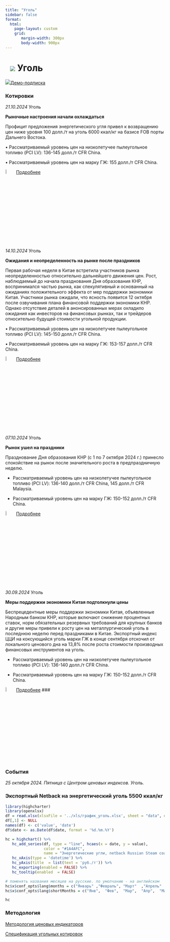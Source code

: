 ```yaml
---
title: "Уголь"
sidebar: false
format: 
  html:
    page-layout: custom
    grid:
       margin-width: 300px
       body-width: 900px
---
```


# ![](../images/icon-coal.svg) Уголь {.my-custom-class style="margin-left:3%;"}

![](../images/icon-subscription.svg)[Демо-подписка](../demo-subscription.qmd)

::: {.grid style="margin-left:0%"}
::: {.g-col-12 .g-col-sm-12 .g-col-xs-12 .g-col-xl-6 .g-col-md-6 .g-col-lg-6}
### Котировки

*21.10.2024* Уголь

**Рыночные настроения начали охлаждаться**

Профицит предложения энергетического угля привел к возвращению цен ниже уровня 100 долл./т на уголь 6000 ккал/кг на базисе FOB порты Дальнего Востока.

•       Рассматриваемый уровень цен на низколетучее пылеугольное топливо (PCI LV): 136-145 долл./т СFR China.

•       Рассматриваемый уровень цен на марку ГЖ: 155 долл./т СFR China.

![](../images/icon-locker.svg){width="6%"} [Подробнее](../demo-subscription.qmd)

*14.10.2024* Уголь

**Ожидания и неопределенность на рынке после праздников**

Первая рабочая неделя в Китае встретила участников рынка неопределенностью относительно дальнейшего движения цен. Рост, наблюдаемый до начала празднования Дня образования КНР, воспринимался частью рынка, как спекулятивный и основанный на ожиданиях положительного эффекта от мер поддержки экономики Китая. Участники рынка ожидали, что ясность появится 12 октября после озвучивания плана финансовой поддержки экономики КНР. Однако отсутствие деталей в анонсированных мерах охладило ожидания как инвесторов на финансовых рынках, так и трейдеров относительно будущей стоимости угольной продукции. 

• Рассматриваемый уровень цен на низколетучее пылеугольное топливо (PCI LV): 145-150 долл./т СFR China.

• Рассматриваемый уровень цен на марку ГЖ: 153-157 долл./т СFR China.

![](../images/icon-locker.svg){width="6%"} [Подробнее](../demo-subscription.qmd)

*07.10.2024* Уголь

**Рынок ушел на праздники**

Празднование Дня образования КНР (с 1 по 7 октября 2024 г.) принесло спокойствие на рынок после значительного роста в предпраздничную неделю.

 - Рассматриваемый уровень цен на низколетучее пылеугольное топливо (PCI LV): 136-140 долл./т СFR China, 145 долл./т СFR Malaysia.

- Рассматриваемый уровень цен на марку ГЖ: 150-152 долл./т СFR China.

![](../images/icon-locker.svg){width="6%"} [Подробнее](../demo-subscription.qmd)

*30.09.2024* Уголь

**Меры поддержки экономики Китая подтолкнули цены**

Беспрецедентные меры поддержки экономики Китая, объявленные Народным банком КНР, которые включают снижение процентных ставок, норм обязательных резервных требований для крупных 
банков и другие меры привели к росту цен на металлургический уголь в последнюю неделю перед праздниками в Китае. Экспортный индекс ЦЦИ на коксующийся уголь марки ГЖ в конце сентября отскочил 
от локального ценового дна на 13,8% после роста стоимости производных финансовых инструментов на уголь.    

- Рассматриваемый уровень цен на низколетучее пылеугольное топливо (PCI LV): 136-140 долл./т СFR China.

- Рассматриваемый уровень цен на марку ГЖ: 150-152 долл./т СFR China.

![](../images/icon-locker.svg){width="6%"} [Подробнее](../demo-subscription.qmd)
### 

### События

*25 октября 2024. Пятница с Центром ценовых индексов. Уголь.*
:::

::: {.g-col-12 .g-col-sm-12 .g-col-xs-12 .g-col-xl-6 .g-col-md-6 .g-col-lg-6}
### Экспортный Netback на энергетический уголь 5500 ккал/кг

```r

library(highcharter)
library(openxlsx)
df = read.xlsx(xlsxFile = '../xls/график_уголь.xlsx', sheet = "data", detectDates = TRUE)
df[,1] <- NULL
names(df) <- c('value', 'date')
df$date <- as.Date(df$date, format = '%d.%m.%Y')

hc = highchart() %>% 
   hc_add_series(df, type = "line", hcaes(x = date, y = value), 
                 color = "#1A4AFC", 
                 name = "Энергетические угли, netback Russian Steam coal (5500 kcal/kg), FCA Кузбасс из Дальнего Востока") %>% 
   hc_xAxis(type = 'datetime') %>% 
   hc_yAxis(title  = list(text = 'руб./т')) %>% 
   hc_exporting(enabled = FALSE) %>% 
   hc_tooltip(enabled  = FALSE)

# поменять названия месяцев на русские. по умолчанию - на английском
hc$x$conf_opts$lang$months = c("Январь"	,"Февраль",	"Март"	,"Апрель"	,"Май",	"Июнь", "Июль",	"Август",	"Сентябрь",	"Октябрь",	"Ноябрь",	"Декабрь")
hc$x$conf_opts$lang$shortMonths = c("Янв", 	"Фев",	"Мар",	"Апр",	"Май",	"Июн",	"Июл",	"Авг",	"Сен",	"Окт",	"Ноя",	"Дек")

hc


```
:::

::: {.g-col-12 .g-col-sm-12 .g-col-xs-12 .g-col-xl-6 .g-col-md-6 .g-col-lg-6}
### Методология

[Методология ценовых индикаторов](../methodology/methodology-benchmark-pbc.qmd)

[Спецификация угольных котировок](../methodology/specs-coal.qmd)
:::
:::
